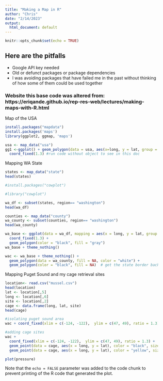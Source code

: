 ```yaml
---
title: "Making a Map in R"
author: "Chris"
date: "2/14/2023"
output:
  html_document: default
---
```


```r
knitr::opts_chunk$set(echo = TRUE)
```

## Here are the pitfalls

* Google API key needed
* Old or defunct packages or package dependencies
* I was avoiding packages that have failed me in the past without thinking of how some of them could be used together

### Website this base code was altered from: https://eriqande.github.io/rep-res-web/lectures/making-maps-with-R.html

Map of the USA

```r

install.packages("mapdata")
install.packages('maps')
library(ggplot2, ggmap, 'maps')

usa <- map_data("usa")
gg1 <-ggplot() + geom_polygon(data = usa, aes(x=long, y = lat, group = group)) + 
  coord_fixed(1.3) #run code without object to see in this doc

```

Mapping WA State
```r
states <- map_data("state")
head(states)

#install.packages("cowplot")

#library("cowplot")

wa_df <- subset(states, region== "washington")
head(wa_df)

counties <- map_data("county")
wa_county <- subset(counties, region== "washington")
head(wa_county)

wa_base <- ggplot(data = wa_df, mapping = aes(x = long, y = lat, group = group)) + 
  coord_fixed(1.3) + 
  geom_polygon(color = "black", fill = "gray")
wa_base + theme_nothing()

wac <- wa_base + theme_nothing() + 
  geom_polygon(data = wa_county, fill = NA, color = "white") +
  geom_polygon(color = "black", fill = NA)  # get the state border back on top

```

Mapping Puget Sound and my cage retrieval sites
```r

location<- read.csv("mussel.csv")
head(location)
lat <- location[,5]
long <- location[,6]
site <- location[,2]
cage <- data.frame(long, lat, site)
head(cage)

#isolating puget sound area
wac + coord_fixed(xlim = c(-124, -122),  ylim = c(47, 49), ratio = 1.3)

#adding cage sites
wac +
  coord_fixed(xlim = c(-124, -122),  ylim = c(47, 49), ratio = 1.3) +
  geom_point(data = cage, aes(x = long, y = lat), color = "black", size = 3, inherit.aes = FALSE) +
  geom_point(data = cage, aes(x = long, y = lat), color = "yellow", size = 2, inherit.aes = FALSE)


```


```r
plot(pressure)
```

Note that the `echo = FALSE` parameter was added to the code chunk to prevent printing of the R code that generated the plot.
